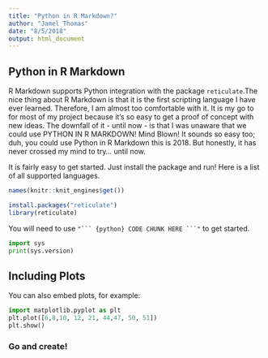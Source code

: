 ```yaml
---
title: "Python in R Markdown?"
author: "Jamel Thomas"
date: "8/5/2018"
output: html_document
---
```


## Python in R Markdown

R Markdown supports Python integration with the package `reticulate`.The nice thing about R Markdown is that it is the first scripting language I have ever learned. Therefore, I am almost too comfortable with it. It is my go to for most of my project because it's so easy to get a proof of concept with new ideas. The downfall of it - until now - is that I was unaware that we could use PYTHON IN R MARKDOWN! Mind Blown! It sounds so easy too; duh, you could use Python in R Markdown this is 2018. But honestly, it has never crossed my mind to try... until now.

It is fairly easy to get started. Just install the package and run! Here is a list of all supported languages.

```r
names(knitr::knit_engines$get())

```

```r
install.packages("reticulate")
library(reticulate)
```

You will need to use `"``` {python} CODE CHUNK HERE ```" ` to get started.

```python
import sys
print(sys.version)
```

## Including Plots

You can also embed plots, for example:

```python
import matplotlib.pyplot as plt
plt.plot([6,8,10, 12, 21, 44,47, 50, 51])
plt.show()
```

<!-- And there you have it! You can eve mix and match! If you have a global variable, `y`, we can manipulate it in R or Python. -->


<!-- `PYTHON` -->
<!-- ```{python} -->
<!-- y = 10 -->
<!-- print(y) -->
<!-- ``` -->









### Go and create!
